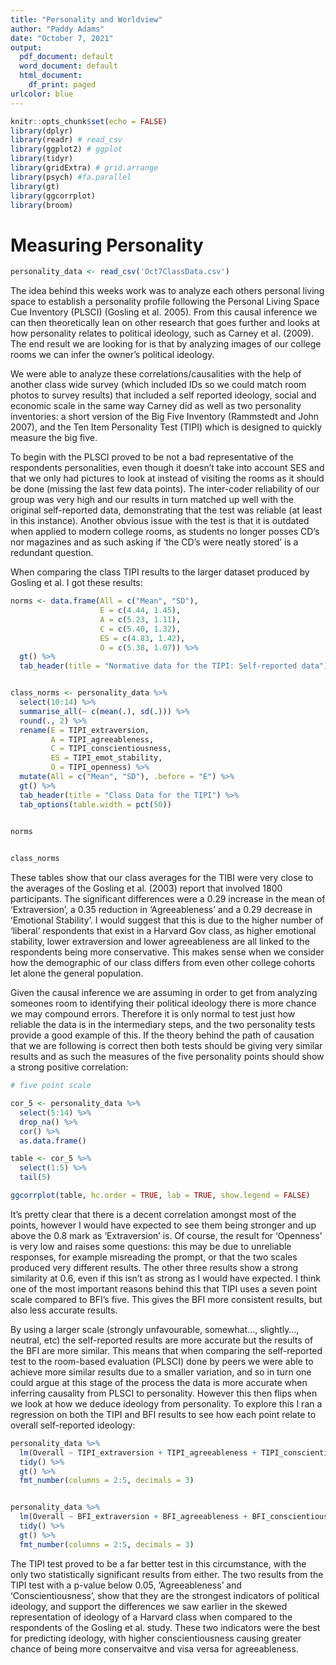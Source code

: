```yaml
---
title: "Personality and Worldview"
author: "Paddy Adams"
date: "October 7, 2021"
output:
  pdf_document: default
  word_document: default
  html_document:
    df_print: paged
urlcolor: blue
---
```


```r
knitr::opts_chunk$set(echo = FALSE)
library(dplyr)
library(readr) # read_csv
library(ggplot2) # ggplot
library(tidyr)
library(gridExtra) # grid.arrange
library(psych) #fa.parallel
library(gt)
library(ggcorrplot)
library(broom)

```

# Measuring Personality


```r

personality_data <- read_csv('Oct7ClassData.csv')

```


The idea behind this weeks work was to analyze each others personal living space to establish a personality profile following the Personal Living Space Cue Inventory (PLSCI) (Gosling et al. 2005). From this causal inference we can then theoretically lean on other research that goes further and looks at how personality relates to political ideology, such as Carney et al. (2009). The end result we are looking for is that by analyzing images of our college rooms we can infer the owner's political ideology. 

We were able to analyze these correlations/causalities with the help of another class wide survey (which included IDs so we could match room photos to survey results) that included a self reported ideology, social and economic scale in the same way Carney did as well as two personality inventories: a short version of the Big Five Inventory (Rammstedt and John 2007), and the Ten Item Personality Test (TIPI) which is designed to quickly measure the big five. 

To begin with the PLSCI proved to be not a bad representative of the respondents personalities, even though it doesn't take into account SES and that we only had pictures to look at instead of visiting the rooms as it should be done (missing the last few data points). The inter-coder reliability of our group was very high and our results in turn matched up well with the original self-reported data, demonstrating that the test was reliable (at least in this instance). Another obvious issue with the test is that it is outdated when applied to modern college rooms, as students no longer posses CD's nor magazines and as such asking if 'the CD's were neatly stored' is a redundant question. 

When comparing the class TIPI results to the larger dataset produced by Gosling et al. I got these results:

```r

norms <- data.frame(All = c("Mean", "SD"),
                    E = c(4.44, 1.45),
                    A = c(5.23, 1.11),
                    C = c(5.40, 1.32),
                    ES = c(4.83, 1.42),
                    O = c(5.38, 1.07)) %>% 
  gt() %>% 
  tab_header(title = "Normative data for the TIPI: Self-reported data")


class_norms <- personality_data %>% 
  select(10:14) %>% 
  summarise_all(~ c(mean(.), sd(.))) %>% 
  round(., 2) %>% 
  rename(E = TIPI_extraversion,
         A = TIPI_agreeableness,
         C = TIPI_conscientiousness,
         ES = TIPI_emot_stability,
         O = TIPI_openness) %>% 
  mutate(All = c("Mean", "SD"), .before = "E") %>% 
  gt() %>% 
  tab_header(title = "Class Data for the TIPI") %>% 
  tab_options(table.width = pct(50))
  

norms


class_norms

```


These tables show that our class averages for the TIBI were very close to the averages of the Gosling et al. (2003) report that involved 1800 participants. The significant differences were a 0.29 increase in the mean of 'Extraversion', a 0.35 reduction in 'Agreeableness' and a 0.29 decrease in 'Emotional Stability'. I would suggest that this is due to the higher number of 'liberal' respondents that exist in a Harvard Gov class, as higher emotional stability, lower extraversion and lower agreeableness are all linked to the respondents being more conservative. This makes sense when we consider how the demographic of our class differs from even other college cohorts let alone the general population. 


Given the causal inference we are assuming in order to get from analyzing someones room to identifying their political ideology there is more chance we may compound errors. Therefore it is only normal to test just how reliable the data is in the intermediary steps, and the two personality tests provide a good example of this. If the theory behind the path of causation that we are following is correct then both tests should be giving very similar results and as such the measures of the five personality points should show a strong positive correlation:


```r

# five point scale 

cor_5 <- personality_data %>% 
  select(5:14) %>% 
  drop_na() %>% 
  cor() %>% 
  as.data.frame()

table <- cor_5 %>% 
  select(1:5) %>% 
  tail(5)

ggcorrplot(table, hc.order = TRUE, lab = TRUE, show.legend = FALSE)

```


It's pretty clear that there is a decent correlation amongst most of the points, however I would have expected to see them being stronger and up above the 0.8 mark as 'Extraversion' is. Of course, the result for 'Openness' is very low and raises some questions: this may be due to unreliable responses, for example misreading the prompt, or that the two scales produced very different results. The other three results show a strong similarity at 0.6, even if this isn't as strong as I would have expected. I think one of the most important reasons behind this that TIPI uses a seven point scale compared to BFI's five. This gives the BFI more consistent results, but also less accurate results.

By using a larger scale (strongly unfavourable, somewhat..., slightly..., neutral, etc) the self-reported results are more accurate but the results of the BFI are more similar. This means that when comparing the self-reported test to the room-based evaluation (PLSCI) done by peers we were able to achieve more similar results due to a smaller variation, and so in turn one could argue at this stage of the process the data is more accurate when inferring causality from PLSCI to personality. However this then flips when we look at how we deduce ideology from personality. To explore this I ran a regression on both the TIPI and BFI results to see how each point relate to overall self-reported ideology:


```r


personality_data %>% 
  lm(Overall ~ TIPI_extraversion + TIPI_agreeableness + TIPI_conscientiousness + TIPI_emot_stability + TIPI_openness, .) %>% 
  tidy() %>% 
  gt() %>% 
  fmt_number(columns = 2:5, decimals = 3)


personality_data %>% 
  lm(Overall ~ BFI_extraversion + BFI_agreeableness + BFI_conscientiousness + BFI_emot_stability + BFI_openness, .) %>% 
  tidy() %>% 
  gt() %>% 
  fmt_number(columns = 2:5, decimals = 3)


```


The TIPI test proved to be a far better test in this circumstance, with the only two statistically significant results from either. The two results from the TIPI test with a p-value below 0.05, 'Agreeableness' and 'Conscientiousness', show that they are the strongest indicators of political ideology, and support the differences we saw earlier in the skewed representation of ideology of a Harvard class when compared to the respondents of the Gosling et al. study. These two indicators were the best for predicting ideology, with higher conscientiousness causing greater chance of being more conservaitve and visa versa for agreeableness. 















